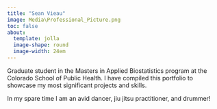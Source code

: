 ```yaml
---
title: "Sean Vieau"
image: Media\Professional_Picture.png
toc: false
about:
  template: jolla
  image-shape: round
  image-width: 24em
---
```


Graduate student in the Masters in Applied Biostatistics program at the Colorado School of Public Health. I have compiled this portfolio to showcase my most significant projects and skills.

In my spare time I am an avid dancer, jiu jitsu practitioner, and drummer!
